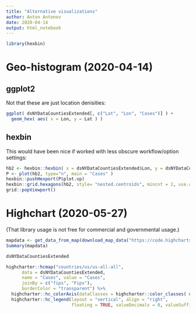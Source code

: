 ```yaml
---
title: "Alternative visualizations"
author: Anton Antonov
date: 2020-04-14
output: html_notebook
---
```


```r
library(hexbin)
```

# Geo-histogram (2020-04-14)

## ggplot2

Not that these are just location denisities:

```r
ggplot( dsNYDataCountiesExtended[, c("Lat", "Lon", "Cases")] ) +
  geom_hex( aes( x = Lon, y = Lat ) )
```

## hexbin

This would have been nice if worked with less obscure workflow/option settings:

```r
hb2 <- hexbin::hexbin( x = dsNYDataCountiesExtended$Lon, y = dsNYDataCountiesExtended$Lat, xbins = 20, xlab = "Longitude", ylab = "Latitude" )
P <- plot(hb2, type="n", main = "Cases" )
hexbin::pushHexport(P$plot.vp)
hexbin::grid.hexagons(hb2, style= "nested.centroids", mincnt = 2, use.count = FALSE, cell.at = dsNYDataCountiesExtended$Cases )
grid::popViewport()
```


# Highchart (2020-05-27)

(That library usage is not free for commercial and governmental usage.)

```r
mapdata <- get_data_from_map(download_map_data("https://code.highcharts.com/mapdata/countries/us/us-all-all.js"))
Summary(mapdata)
```


```r
dsNYDataCountiesExtended
```

```r
highcharter::hcmap("countries/us/us-all-all", 
      data = dsNYDataCountiesExtended,
      name = "Cases", value = "Cases", 
      joinBy = c("fips", "Fips"),
      borderColor = "transparent") %>%
  highcharter::hc_colorAxis(dataClasses = highcharter::color_classes( quantile(dsNYDataCountiesExtended$Cases, seq(0,1,0.1)) ) ) %>% 
  highcharter::hc_legend(layout = "vertical", align = "right",
                         floating = TRUE, valueDecimals = 0, valueSuffix = "") 
```